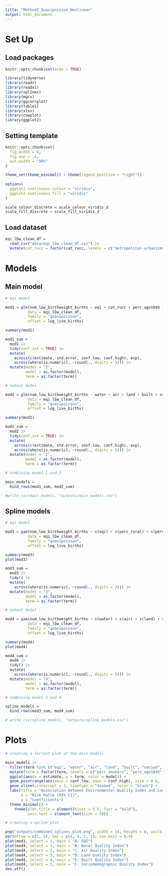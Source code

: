 ```yaml
---
title: "Method2_Quasipoisson_Nonlinear"
output: html_document
---
```


# Set Up

## Load packages

```r
knitr::opts_chunk$set(echo = TRUE)

library(tidyverse)
library(readr)
library(readxl)
library(splines)
library(mgcv)
library(ggcorrplot)
library(table1)
library(xlsx)
library(cowplot)
library(ggplot2)
```

## Setting template

```r
knitr::opts_chunk$set(
  fig.width = 6,
  fig.asp = .6,
  out.width = "90%"
)

theme_set(theme_minimal() + theme(legend.position = "right"))
 
options(
  ggplot2.continuous.colour = "viridis",
  ggplot2.continuous.fill = "viridis"
)

scale_colour_discrete = scale_colour_viridis_d
scale_fill_discrete = scale_fill_viridis_d
```

## Load dataset

```r
eqi_lbw_clean_df = 
  read_csv("data/eqi_lbw_clean_df.csv") |> 
  mutate(cat_rucc = factor(cat_rucc, levels = c("metropolitan-urbanized", "less urbanized", "thinly populated", "nonmetropolitan-urbanized")))
```

# Models

## Main model

```r
# eqi model

mod1 = glm(num_low_birthweight_births ~ eqi + cat_rucc + perc_age1849 + perc_smokers, 
          data = eqi_lbw_clean_df, 
          family = "quasipoisson", 
          offset = log_live_births)

summary(mod1)

mod1_sum = 
  mod1 |> 
  tidy(conf.int = TRUE) |> 
  mutate(
    across(c(estimate, std.error, conf.low, conf.high), exp),
    across(where(is.numeric), ~round(., digits = 3))) |> 
  mutate(model = "1",
         model = as.factor(model),
         term = as.factor(term))
```

```r
# subset model

mod2 = glm(num_low_birthweight_births ~ water + air + land + built + sociod + cat_rucc + perc_age1849 + perc_smokers, 
          data = eqi_lbw_clean_df, 
          family = "quasipoisson", 
          offset = log_live_births)

summary(mod2)

mod2_sum = 
  mod2 |> 
  tidy(conf.int = TRUE) |> 
  mutate(
    across(c(estimate, std.error, conf.low, conf.high), exp),
    across(where(is.numeric), ~round(., digits = 3))) |> 
  mutate(model = "2",
         model = as.factor(model),
         term = as.factor(term))
```

```r
# combining model 1 and 2

main_models =
  bind_rows(mod1_sum, mod2_sum)

#write_csv(main_models, "outputs/main_models.csv")
```

## Spline models

```r
# eqi model

mod3 = gam(num_low_birthweight_births ~ s(eqi) + s(perc_rural) + s(perc_age1849) + s(perc_smokers), 
          data = eqi_lbw_clean_df, 
          family = "quasipoisson", 
          offset = log_live_births)

summary(mod3)
plot(mod3)

mod3_sum =
  mod3 |> 
  tidy() |> 
  mutate(
    across(where(is.numeric), ~round(., digits = 3))) |> 
  mutate(model = "3",
         model = as.factor(model),
         term = as.factor(term))
```

```r
# subset model

mod4 = gam(num_low_birthweight_births ~ s(water) + s(air) + s(land) + s(built) + s(sociod) + s(perc_rural) + s(perc_age1849) + s(perc_smokers), 
          data = eqi_lbw_clean_df, 
          family = "quasipoisson", 
          offset = log_live_births)

summary(mod4)
plot(mod4)

mod4_sum =
  mod4 |> 
  tidy() |> 
  mutate(
    across(where(is.numeric), ~round(., digits = 3))) |> 
  mutate(model = "4",
         model = as.factor(model),
         term = as.factor(term))
```

```r
# combining model 3 and 4

spline_models =
  bind_rows(mod3_sum, mod4_sum)

# write_csv(spline_models, "outputs/spline_models.csv")
```

# Plots

```r
# creating a forrest plot of the main models

main_models |> 
  filter(term %in% c("eqi", "water", "air", "land", "built", "sociod", "perc_rural", "perc_age1849", "perc_smokers")) |> 
  mutate(term = factor(term, levels = c("perc_smokers", "perc_age1849", "perc_rural", "sociod", "built", "land","air", "water","eqi"))) |> 
  ggplot(aes(x = estimate, y = term, color = model)) + 
  geom_pointrange(aes(xmin = conf.low, xmax = conf.high), size = 0.6, fatten = 2, position = position_dodge(width = 0.5)) +
  geom_vline(xintercept = 1, linetype = "dashed", color = "black") +
  labs(title = "Association Between Environmental Quality Index and Low Birth Weights",
       x = "Risk Ratio (95% CI)",
       y = "Coefficients")
  theme_minimal() + 
    theme(plot.title = element(hjust = 0.5, facr = "bold"),
          axis.text = element_text(size = 10))
```

```r
# creating a spline plot

png("outputs/combined_splines_plot.png", width = 14, height = 8, units = "in", res = 600)
par(mfrow = c(2, 3), mar = c(4, 4, 2, 1), cex.main = 0.9)
plot(mod3, select = 1, main = "A. EQI")
plot(mod4, select = 1, main = "B. Water Quality Index")
plot(mod4, select = 2, main = "C. Air Quality Index")
plot(mod4, select = 3, main = "D. Land Quality Index")
plot(mod4, select = 4, main = "E. Built Quality Index")
plot(mod4, select = 5, main = "F. Sociodemographic Quality Index")
dev.off()
```



